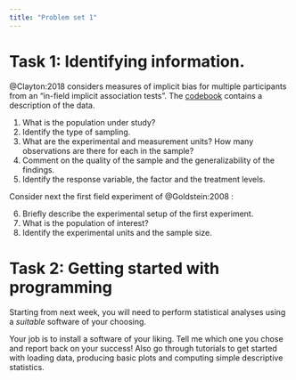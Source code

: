 ```yaml
---
title: "Problem set 1"
---
```


# Task 1: Identifying information.

@Clayton:2018 considers measures of implicit bias for multiple participants from an "in-field implicit association tests". The [codebook](https://lbelzile.github.io/hecedsm/reference/C18.html) contains a description of the data.


1. What is the population under study?
2. Identify the type of sampling.
3. What are the experimental and measurement units? How many observations are there for each in the sample?
4. Comment on the quality of the sample and the generalizability of the findings.
5. Identify the response variable, the factor and the treatment levels.

Consider next the first field experiment of @Goldstein:2008 :

6. Briefly describe the experimental setup of the first experiment.
7. What is the population of interest?
8. Identify the experimental units and the sample size.



# Task 2: Getting started with programming

Starting from next week, you will need to perform statistical analyses using a *suitable* software of your choosing. 

Your job is to install a software of your liking. Tell me which one you chose and report back on your success! Also go through tutorials to get started with loading data, producing basic plots and computing simple descriptive statistics.

<!--
Below are some tutorials for selected software and programming language.

- [**R**](http://openintrostat.github.io/oilabs-tidy/01_intro_to_r/intro_to_r.html)
- [JAMOVI](https://openintrostat.github.io/oilabs-jamovi/01_intro_to_jamovi/intro_to_jamovi.html)
- [JASP](https://openintrostat.github.io/oilabs-jasp/02_intro_to_data/intro_to_data.html)

-->
